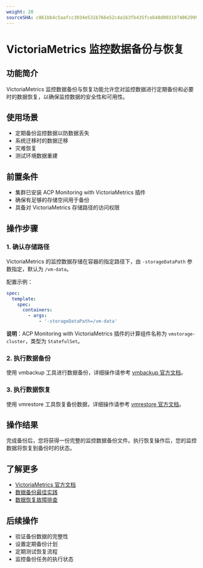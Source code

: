 ```yaml
---
weight: 20
sourceSHA: c861bb4c5aafcc3034e531b766e52c4a163fb435fceb48d0031974062999525d
---
```


# VictoriaMetrics 监控数据备份与恢复

## 功能简介

VictoriaMetrics 监控数据备份与恢复功能允许您对监控数据进行定期备份和必要时的数据恢复，以确保监控数据的安全性和可用性。

## 使用场景

- 定期备份监控数据以防数据丢失
- 系统迁移时的数据迁移
- 灾难恢复
- 测试环境数据重建

## 前置条件

- 集群已安装 ACP Monitoring with VictoriaMetrics 插件
- 确保有足够的存储空间用于备份
- 具备对 VictoriaMetrics 存储路径的访问权限

## 操作步骤

### 1. 确认存储路径

VictoriaMetrics 的监控数据存储在容器的指定路径下，由 `-storageDataPath` 参数指定，默认为 `/vm-data`。

配置示例：
```yaml
spec:
  template:
    spec:
      containers:
        - args:
            - '-storageDataPath=/vm-data'
```

**说明**：ACP Monitoring with VictoriaMetrics 插件的计算组件名称为 `vmstorage-cluster`，类型为 `StatefulSet`。

### 2. 执行数据备份

使用 vmbackup 工具进行数据备份，详细操作请参考 [vmbackup 官方文档](https://docs.victoriametrics.com/vmbackup.html)。

### 3. 执行数据恢复

使用 vmrestore 工具恢复备份数据，详细操作请参考 [vmrestore 官方文档](https://docs.victoriametrics.com/vmrestore.html)。

## 操作结果

完成备份后，您将获得一份完整的监控数据备份文件。执行恢复操作后，您的监控数据将恢复到备份时的状态。

## 了解更多

- [VictoriaMetrics 官方文档](https://docs.victoriametrics.com/)
- [数据备份最佳实践](https://docs.victoriametrics.com/vmbackup.html#best-practices)
- [数据恢复故障排查](https://docs.victoriametrics.com/vmrestore.html#troubleshooting)

## 后续操作

- 验证备份数据的完整性
- 设置定期备份计划
- 定期测试恢复流程
- 监控备份任务的执行状态
